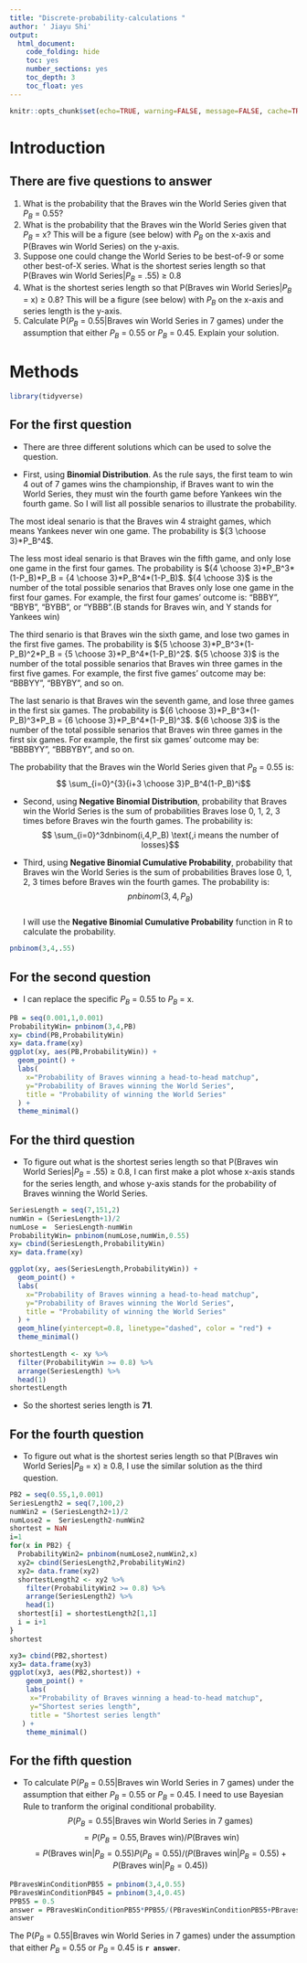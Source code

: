 ```yaml
---
title: "Discrete-probability-calculations "
author: ' Jiayu Shi'
output:
  html_document:
    code_folding: hide
    toc: yes
    number_sections: yes
    toc_depth: 3
    toc_float: yes
---
```


```r
knitr::opts_chunk$set(echo=TRUE, warning=FALSE, message=FALSE, cache=TRUE)
```

# Introduction 

## There are five questions to answer

1. What is the probability that the Braves win the World Series given that $P_B$ = 0.55?
2. What is the probability that the Braves win the World Series given that $P_B$ = x? This will be a figure (see below) with $P_B$ on the x-axis and
P(Braves win World Series) on the y-axis.
3. Suppose one could change the World Series to be best-of-9 or some other best-of-X series. What is the shortest series length so that P(Braves win World Series|$P_B$ = .55) ≥ 0.8
4. What is the shortest series length so that P(Braves win World Series|$P_B$ = x) ≥ 0.8? This will be a figure (see below) with $P_B$ on the x-axis
and series length is the y-axis.
5. Calculate P($P_B$ = 0.55|Braves win World Series in 7 games) under the assumption that either $P_B$ = 0.55 or $P_B$ = 0.45. Explain your solution.


# Methods


```r
library(tidyverse)
```

## For the first question
 
- There are three different solutions which can be used to solve the question.

- First, using **Binomial Distribution**. As the rule says, the first team to win 4 out of 7 games wins the championship, if Braves want to win the World Series, they must win the fourth game before Yankees win the fourth game. So I will list all possible senarios to illustrate the probability.  

The most ideal senario is that the Braves win 4 straight games, which means Yankees never win one game. The probability is ${3 \choose 3}*P_B^4$.  

The less most ideal senario is that Braves win the fifth game, and only lose one game in the first four games. The probability is ${4 \choose 3}*P_B^3*(1-P_B)*P_B = {4 \choose 3}*P_B^4*(1-P_B)$. ${4 \choose 3}$ is the number of the total possible senarios that Braves only lose one game in the first four games. For example, the first four games' outcome is: "BBBY", "BBYB", "BYBB", or "YBBB".(B stands for Braves win, and Y stands for Yankees win)  

The third senario is that Braves win the sixth game, and lose two games in the first five games. The probability is ${5 \choose 3}*P_B^3*(1-P_B)^2*P_B = {5 \choose 3}*P_B^4*(1-P_B)^2$. ${5 \choose 3}$ is the number of the total possible senarios that Braves win three games in the first five games. For example, the first five games' outcome may be: "BBBYY", "BBYBY", and so on.  

The last senario is that Braves win the seventh game, and lose three games in the first six games. The probability is ${6 \choose 3}*P_B^3*(1-P_B)^3*P_B = {6 \choose 3}*P_B^4*(1-P_B)^3$. ${6 \choose 3}$ is the number of the total possible senarios that Braves win three games in the first six games. For example, the first six games' outcome may be: "BBBBYY", "BBBYBY", and so on.  

The probability that the Braves win the World Series given that $P_B$ = 0.55 is: 
  $$ \sum_{i=0}^{3}{i+3 \choose 3}P_B^4(1-P_B)^i$$  


- Second, using **Negative Binomial Distribution**, probability that Braves win the World Series is the sum of probabilities Braves lose 0, 1, 2, 3 times before Braves win the fourth games. The probability is:
  $$ \sum_{i=0}^3dnbinom(i,4,P_B) \text{,i means the number of losses}$$   
  
- Third, using **Negative Binomial Cumulative Probability**, probability that Braves win the World Series is the sum of probabilities Braves lose 0, 1, 2, 3 times before Braves win the fourth games. The probability is:
  $$ pnbinom(3,4,P_B)$$   
I will use the **Negative Binomial Cumulative Probability** function in R to calculate the probability.   

```r
pnbinom(3,4,.55)
```

## For the second question

- I can replace the specific $P_B$ = 0.55 to $P_B$ = x.

```r
PB = seq(0.001,1,0.001)
ProbabilityWin= pnbinom(3,4,PB)
xy= cbind(PB,ProbabilityWin)
xy= data.frame(xy)
ggplot(xy, aes(PB,ProbabilityWin)) + 
  geom_point() +
  labs(
    x="Probability of Braves winning a head-to-head matchup",
    y="Probability of Braves winning the World Series",
    title = "Probability of winning the World Series"
  ) +
  theme_minimal()
```



## For the third question

- To figure out what is the shortest series length so that P(Braves win World Series|$P_B$ = .55) ≥ 0.8, I can first make a plot whose x-axis stands for the series length, and whose y-axis stands for the probability of Braves winning the World Series.

```r
SeriesLength = seq(7,151,2)
numWin = (SeriesLength+1)/2
numLose =  SeriesLength-numWin
ProbabilityWin= pnbinom(numLose,numWin,0.55)
xy= cbind(SeriesLength,ProbabilityWin)
xy= data.frame(xy)

ggplot(xy, aes(SeriesLength,ProbabilityWin)) + 
  geom_point() +
  labs(
    x="Probability of Braves winning a head-to-head matchup",
    y="Probability of Braves winning the World Series",
    title = "Probability of winning the World Series"
  ) +
  geom_hline(yintercept=0.8, linetype="dashed", color = "red") +
  theme_minimal()
  
shortestLength <- xy %>%
  filter(ProbabilityWin >= 0.8) %>%
  arrange(SeriesLength) %>%
  head(1)
shortestLength
```

- So the shortest series length is **71**.

## For the fourth question

- To figure out what is the shortest series length so that P(Braves win World Series|$P_B$ = x) ≥ 0.8, I use the similar solution as the third question.  

```r
PB2 = seq(0.55,1,0.001)
SeriesLength2 = seq(7,100,2)
numWin2 = (SeriesLength2+1)/2
numLose2 =  SeriesLength2-numWin2
shortest = NaN
i=1
for(x in PB2) {
  ProbabilityWin2= pnbinom(numLose2,numWin2,x)
  xy2= cbind(SeriesLength2,ProbabilityWin2)
  xy2= data.frame(xy2)
  shortestLength2 <- xy2 %>%
    filter(ProbabilityWin2 >= 0.8) %>%
    arrange(SeriesLength2) %>%
    head(1)
  shortest[i] = shortestLength2[1,1]
  i = i+1
}
shortest

xy3= cbind(PB2,shortest)
xy3= data.frame(xy3)
ggplot(xy3, aes(PB2,shortest)) + 
    geom_point() +
    labs(
     x="Probability of Braves winning a head-to-head matchup",
     y="Shortest series length",
     title = "Shortest series length"
   ) +
    theme_minimal()
```

## For the fifth question

- To calculate P($P_B$ = 0.55|Braves win World Series in 7 games) under the assumption that either $P_B$ = 0.55 or $P_B$ = 0.45. I need to use Bayesian Rule to tranform the original conditional probability.
$$ P(P_B=0.55 | \text{Braves win World Series in 7 games})$$ 
$$= P(P_B=0.55 , \text{Braves win}) /P(\text{Braves win}) $$
$$=P(\text{Braves win} |P_B=0.55)P(P_B=0.55)/(P(\text{Braves win} |P_B=0.55)+P(\text{Braves win} |P_B=0.45)) $$
```r
PBravesWinConditionPB55 = pnbinom(3,4,0.55)
PBravesWinConditionPB45 = pnbinom(3,4,0.45)
PPB55 = 0.5
answer = PBravesWinConditionPB55*PPB55/(PBravesWinConditionPB55+PBravesWinConditionPB45)
answer
```

The P($P_B$ = 0.55|Braves win World Series in 7 games) under the assumption that either $P_B$ = 0.55 or $P_B$ = 0.45 is **`r answer`**.





